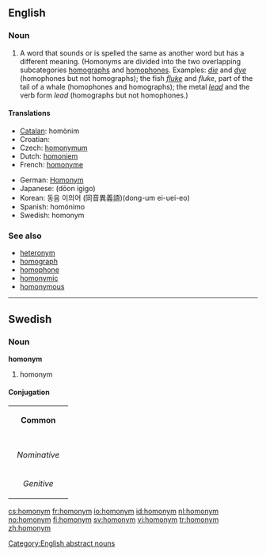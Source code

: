 {{wikipedia}}
==English==
{{nyms}}

===Noun===
{{en-noun}}

# A word that sounds or is spelled the same as another word but has a different meaning.  (Homonyms are divided into the two overlapping subcategories [[homograph]]s and [[homophone]]s.  Examples: ''[[die]]'' and ''[[dye]]'' (homophones but not homographs); the fish ''[[fluke]]'' and ''fluke'', part of the tail of a whale (homophones and homographs); the metal ''[[lead]]'' and the verb form ''lead'' (homographs but not homophones.)

====Translations====
{{trans-top|word with the same sound or spelling but different meaning}}
*[[Catalan]]: homònim {{nm}}
*Croatian: {{t-|hr|homonim|m}}
*Czech: [[homonymum]] {{n}}
*Dutch: [[homoniem]] {{n}}
*French: [[homonyme]] {{nm}}
{{trans-mid}}
*German: [[Homonym]] {{n}}
*Japanese: {{JAchar|[[同音異義語]]}} (dōon igigo)
*Korean: 동음 이의어 (同音異義語)(dong-um ei-uei-eo)
*Spanish: homónimo {{nm}}
*Swedish: homonym {{c}}
{{trans-bottom}}

===See also===
*[[heteronym]]
*[[homograph]]
*[[homophone]]
*[[homonymic]]
*[[homonymous]]

[[Category:English abstract nouns]]

----

==Swedish==

===Noun===
'''homonym'''

# homonym

====Conjugation====
{| border=1 cellspacing=0
| bgcolor=#FFFFF0 colspan=5 align=center | '''Common'''
|-
|- bgcolor=#FFFFF0 align=center
! rowspan=2 |
| colspan=2 width=105 | ''Singular''
| colspan=2 | ''Plural''
|- bgcolor=#FFFFF0 align=center
| width=105 | ''Indefinite''
| width=105 | ''Definite''
| width=105 | ''Indefinite''
|  width=105 | ''Definite''
|- align=center
| width=105 bgcolor=#FFFFF0 | ''Nominative''
| [[homonym]]
| [[homonymer]]
| [[homonymen]]
| [[homonymerna]]
|- align=center
| width=105 bgcolor=#FFFFF0 | ''Genitive''
| [[homonyms]]
| [[homonymers]]
| [[homonymens]]
| [[homonymernas]]
|}

[[cs:homonym]]
[[fr:homonym]]
[[io:homonym]]
[[id:homonym]]
[[nl:homonym]]
[[no:homonym]]
[[fi:homonym]]
[[sv:homonym]]
[[vi:homonym]]
[[tr:homonym]]
[[zh:homonym]]